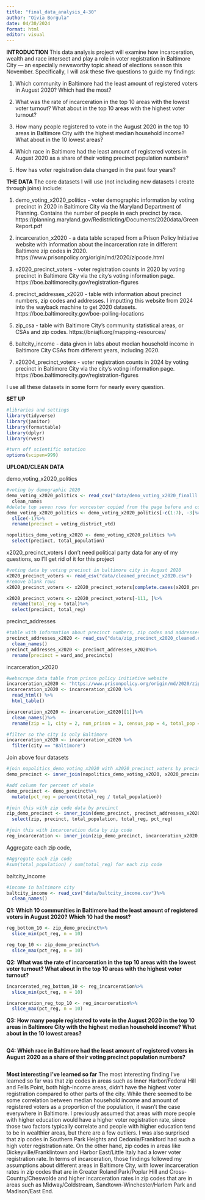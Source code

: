 ```yaml
---
title: "final_data_analysis_4-30"
author: "Oivia Borgula"
date: 04/30/2024
format: html
editor: visual
---
```

**INTRODUCTION** This data analysis project will examine how incarceration, wealth and race intersect and play a role in voter registration in Baltimore City — an especially newsworthy topic ahead of elections season this November. Specifically, I will ask these five questions to guide my findings:

1. Which community in Baltimore had the least amount of registered voters in August 2020? Which had the most? 

2. What was the rate of incarceration in the top 10 areas with the lowest voter turnout? What about in the top 10 areas with the highest voter turnout?

3. How many people registered to vote in the August 2020 in the top 10 areas in Baltimore City with the highest median household income? What about in the 10 lowest areas? 

4. Which race in Baltimore had the least amount of registered voters in August 2020 as a share of their voting precinct population numbers? 

5. How has voter registration data changed in the past four years?

**THE DATA**
The core datasets I will use (not including new datasets I create through joins) include: 

1. demo_voting_x2020_politics - voter demographic information by voting precinct in 2020 in Baltimore City via the Maryland Department of Planning. Contains the number of people in each precinct by race.  https://planning.maryland.gov/Redistricting/Documents/2020data/GreenReport.pdf

2. incarceration_x2020 - a data table scraped from a Prison Policy Initiative website with information about the incarceration rate in different Baltimore zip codes in 2020. https://www.prisonpolicy.org/origin/md/2020/zipcode.html

3. x2020_precinct_voters - voter registration counts in 2020 by voting precinct in Baltimore City via the city's voting information page. https://boe.baltimorecity.gov/registration-figures

4. precinct_addresses_x2020 - table with information about precinct numbers, zip codes and addresses. I imputting this website from 2024 into the wayback machine to get 2020 datasets. https://boe.baltimorecity.gov/boe-polling-locations 

5. zip_csa - table with Baltimore City's community statistical areas, or CSAs and zip codes. https://bniajfi.org/mapping-resources/

6. baltcity_income - data given in labs about median household income in Baltimore City CSAs from different years, including 2020. 

7. x20204_precinct_voters - voter registration counts in 2024 by voting precinct in Baltimore City via the city's voting information page.
https://boe.baltimorecity.gov/registration-figures

I use all these datasets in some form for nearly every question. 

**SET UP**
```r
#libraries and settings
library(tidyverse)
library(janitor)
library(formattable)
library(dplyr)
library(rvest)

#turn off scientific notation
options(scipen=999)
```

**UPLOAD/CLEAN DATA**

demo_voting_x2020_politics
```r
#voting by demographic 2020
demo_voting_x2020_politics <- read_csv("data/demo_voting_x2020_finalll.csv", locale=locale(encoding="latin1"))%>%
  clean_names
#delete top seven rows for worcester copied from the page before and column three filled with only N/As
demo_voting_x2020_politics <- demo_voting_x2020_politics[-c(1:7), -3]%>%
  slice(-1)%>%
  rename(precinct = voting_district_vtd)

nopolitics_demo_voting_x2020 <- demo_voting_x2020_politics %>%
  select(precinct, total_population)
```

x2020_precinct_voters
I don't need political party data for any of my questions, so I'll get rid of it for this project
```r
#voting data by voting precinct in baltimore city in August 2020 
x2020_precinct_voters <- read_csv("data/cleaned_precinct_x2020.csv")
#remove blank rows
x2020_precinct_voters <- x2020_precinct_voters[complete.cases(x2020_precinct_voters), ]

x2020_precinct_voters <- x2020_precinct_voters[-111, ]%>%
  rename(total_reg = total)%>%
  select(precinct, total_reg)
```

precinct_addresses
```r
#table with information about precinct numbers, zip codes and addresses
precinct_addresses_x2020 <- read_csv("data/zip_precinct_x2020_cleaned.csv")%>%
  clean_names()
precinct_addresses_x2020 <- precinct_addresses_x2020%>%
  rename(precinct = ward_and_precincts)
```

incarceration_x2020
```r
#webscrape data table from prison policy initiative website 
incarceration_x2020 <- "https://www.prisonpolicy.org/origin/md/2020/zipcode.html"
incarceration_x2020 <- incarceration_x2020 %>% 
  read_html() %>% 
  html_table()

incarceration_x2020 <- incarceration_x2020[[1]]%>%
  clean_names()%>%
  rename(zip = 1, city = 2, num_prison = 3, census_pop = 4, total_pop = 5, rate_per_x100000 = 6)

#filter so the city is only Baltimore
incarceration_x2020 <- incarceration_x2020 %>%
  filter(city == "Baltimore")
```

Join above four datasets 
```r
#join nopolitics_demo_voting_x2020 with x2020_precinct_voters by precinct
demo_precinct <- inner_join(nopolitics_demo_voting_x2020, x2020_precinct_voters, by = "precinct")

#add column for percent of whole 
demo_precinct <- demo_precinct%>%
  mutate(pct_reg = percent(total_reg / total_population))

#join this with zip code data by precinct
zip_demo_precinct <- inner_join(demo_precinct, precinct_addresses_x2020, by = "precinct")%>%
  select(zip, precinct, total_population, total_reg, pct_reg)

#join this with incarceration data by zip code
reg_incarceration <- inner_join(zip_demo_precinct, incarceration_x2020, by = "zip") 
```

Aggregate each zip code,
```r
#Aggregate each zip code
#sum(total_population) / sum(total_reg) for each zip code 
```

baltcity_income
```r
#income in baltimore city
baltcity_income <- read_csv("data/baltcity_income.csv")%>%
  clean_names()
```

**Q1: Which 10 communities in Baltimore had the least amount of registered voters in August 2020? Which 10 had the most?**
```r
reg_bottom_10 <- zip_demo_precinct%>%
  slice_min(pct_reg, n = 10)

reg_top_10 <- zip_demo_precinct%>%
  slice_max(pct_reg, n = 10)
```

**Q2: What was the rate of incarceration in the top 10 areas with the lowest voter turnout? What about in the top 10 areas with the highest voter turnout?**
```r
incarcerated_reg_bottom_10 <- reg_incarceration%>%
  slice_min(pct_reg, n = 10)

incarceration_reg_top_10 <- reg_incarceration%>%
  slice_max(pct_reg, n = 10)
```

**Q3: How many people registered to vote in the August 2020 in the top 10 areas in Baltimore City with the highest median household income? What about in the 10 lowest areas?**
```r

```

**Q4: Which race in Baltimore had the least amount of registered voters in August 2020 as a share of their voting precinct population numbers?**

```r

```

**Most interesting I've learned so far**
The most interesting finding I've learned so far was that zip codes in areas such as Inner Harbor/Federal Hill and Fells Point, both high-income areas, didn't have the highest voter registration compared to other parts of the city. While there seemed to be some correlation between median household income and amount of registered voters as a proportion of the population, it wasn't the case everywhere in Baltimore. I previously assumed that areas with more people with higher education would have a higher voter registration rate, since those two factors typically correlate and people with higher education tend to be in wealthier areas, but there are a few outliers. I was also surprised that zip codes in Southern Park Heights and Cedonia/Frankford had such a high voter registration rate. On the other hand, zip codes in areas like Dickeyville/Franklintown and Harbor East/Little Italy had a lower voter registration rate. In terms of incarceration, those findings followed my assumptions about different areas in Baltimore City, with lower incarceration rates in zip codes that are in Greater Roland Park/Poplar Hill and Cross-Country/Cheswolde and higher incarceration rates in zip codes that are in areas such as Midway/Coldstream, Sandtown-Winchester/Harlem Park and Madison/East End.